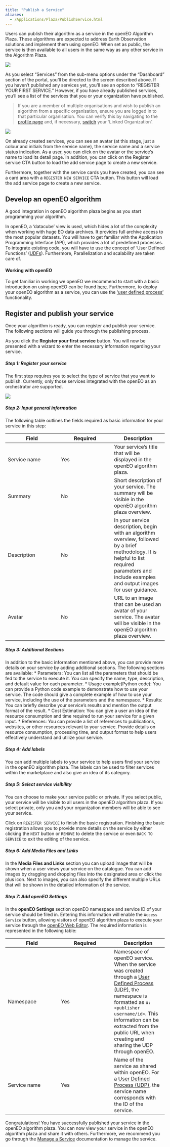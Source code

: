 ```yaml
---
title: "Publish a Service"
aliases: 
  - /Applications/Plaza/PublishService.html
---
```


Users can publish their algorithm as a service in the openEO Algorithm Plaza. These algorithms are expected to address Earth Observation solutions and implement them using openEO. When set as public, the service is then available to all users in the same way as any other service in the Algorithm Plaza. 

![](../_images/PlazaManageService.png)

As you select "Services" from the sub-menu options under the "Dashboard" section of the portal, you'll be directed to the screen described above. If you haven't published any services yet, you'll see an option to "REGISTER YOUR FIRST SERVICE." However, if you have already published services, you'll see a list of the services that you or your organization have published.


> If you are a member of multiple organisations and wish to publish an algorithm from a specific organisation, ensure you are logged in to that particular organisation. You can verify this by navigating to the [profile page](../AlgorithmPlaza.qmd) and, if necessary, [switch](ManageOrg.qmd#switch-between-organisation) your 'Linked Organization'.

![](../_images/services_list.png)

On already created services, you can see an avatar (at this stage, just a colour and initials from the service name), the service name and a service status indication.
As a user, you can click on the avatar or the service's name to load its detail page. 
In addition, you can click on the Register service CTA button to load the add service page to create a new service.

Furthermore, together with the service cards you have created, you can see a card area with a `REGISTER NEW SERVICE` CTA button. This button will load the add service page to create a new service.

## Develop an openEO algorithm

A good integration in openEO algorithm plaza begins as you start programming your algorithm.

In openEO, a 'datacube' view is used, which hides a lot of the complexity when working with huge EO data archives.
It provides full archive access to the most popular datasets. You will have to get familiar with the Application Programming Interface (API), which provides a lot of predefined processes.
To integrate existing code, you will have to use the concept of 'User Defined Functions' ([UDFs](https://open-eo.github.io/openeo-python-client/udf.html){target="_blank"}). Furthermore, Parallelization and scalability are taken care of.

#### Working with openEO

To get familiar in working we openEO we recommend to start with a basic introduction on using openEO can be found [here](https://documentation.dataspace.copernicus.eu/APIs/openEO/openEO.html){target="_blank"}. Furthermore, to deploy your openEO algorithm as a service, you can use the ['user defined process'](https://open-eo.github.io/openeo-python-client/udp.html){target="_blank"} functionality.

## Register and publish your service

Once your algorithm is ready, you can register and publish your service. 
The following sections will guide you through the publishing process.

As you click the **Register your first service** button.
You will now be presented with a wizard to enter the necessary information regarding your service.

##### Step 1: Register your service

The first step requires you to select the type of service that you want to publish.
Currently, only those services integrated with the openEO as an orchestrator are supported.

![](../_images/select_service.png)

##### Step 2: Input general information

The following table outlines the fields required as basic information for your service in this step:

| Field | Required | Description |
| --- | --- | --- |
| Service name | Yes | Your service's title that will be displayed in the openEO algorithm plaza. |
| Summary | No | Short description of your service. The summary will be visible in the openEO algorithm plaza overview.|
| Description | No | In your service description, begin with an algorithm overview, followed by a brief methodology. It is helpful to list required parameters and include examples and output images for user guidance.|
| Avatar | No | URL to an image that can be used an avatar of your service. The avatar will be visible in the openEO algorithm plaza overview. |

##### Step 3: Additional Sections

In addition to the basic information mentioned above, you can provide more details on your service by adding additional sections. The following sections are available:
* Parameters: You can list all the parameters that should be fed to the service to execute it. You can specify the name, type, description, and default value for each parameter.
* Usage example(Python code): You can provide a Python code example to demonstrate how to use your service. The code should give a complete example of how to use your service, including the use of the parameters and the namespace. 
* Results: You can briefly describe your service's results and mention the output format of the result.
* Cost Estimation: You can give a user an idea of the resource consumption and time required to run your service for a given input.
* References: You can provide a list of references to publications, websites, or other resources relevant to your service. Provide details on resource consumption, processing time, and output format to help users effectively understand and utilize your service.

##### Step 4: Add labels

You can add multiple labels to your service to help users find your service in the openEO algorithm plaza. The labels can be used to filter services within the marketplace and also give an idea of its category.

##### Step 5: Select service visibility

You can choose to make your service public or private. If you select public, your service will be visible to all users in the openEO algorithm plaza. If you select private, only you and your organization members will be able to see your service.

Click on `REGISTER SERVICE` to finish the basic registration.
Finishing the basic registration allows you to provide more details on the service by either clicking the `NEXT` button or `REMOVE` to delete the service or even `BACK TO SERVICE` to exit the editing of the service.

##### Step 6: Add Media Files and Links

In the **Media Files and Links** section you can upload image that will be shown when a user views your service on the catalogue.
You can add images by dragging and dropping files into the designated area or click the plus icon.
Next to images, you can also specify the different multiple URLs that will be shown in the detailed information of the service.

##### Step 7: Add openEO Settings

In the **openEO Settings** section openEO namespace and service ID of your service should be filed in.
Entering this information will enable the `Access Service` button, allowing visitors of openEO algorithm plaza to execute your service through the [openEO Web Editor](https://openeo.dataspace.copernicus.eu/){target="_blank"}.
The required information is represented in the following table:

| Field | Required | Description |
| --- | --- | --- |
| Namespace | Yes | Namespace of openEO service. When the service was created through a [User Defined Process (UDP)](https://open-eo.github.io/openeo-python-client/cookbook/udp_sharing.html){target="_blank"}, the namespace is formatted as `u:<publisher username/id>`. This information can be extracted from the public URL when creating and sharing the UDP through openEO. |
| Service name | Yes | Name of the service as shared within openEO. For a [User Defined Process (UDP)](https://open-eo.github.io/openeo-python-client/cookbook/udp_sharing.html){target="_blank"}, the service name corresponds with the ID of the service. |


Congratulations! You have successfully published your service in the openEO algorithm plaza. You can now view your service in the openEO algorithm plaza and share it with others. Furthermore, we recommend you go through the [Manage a Service](ManageService.qmd) documentation to manage the service.